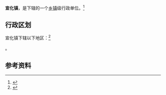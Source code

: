 {{中国乡级行政区|62/07/24/101/000}}

'''宣化镇'''，是{{PRC admin/fullname|62/07/24/101/000|3}}下辖的一个[[乡镇|乡镇]]级行政单位。<ref>{{PRC admin/ref sgc|{{PRC admin/parent|62/07/24/101/000}}}}</ref>

== 行政区划 ==

宣化镇下辖以下地区：<ref>{{PRC admin/ref sgc|62/07/24/101/000}}</ref>

{{PRC admin/children|62/07/24/101/000}}。

== 参考资料 ==

{{reflist}}

{{行政区划小作品}}
{{PRC admin/navcat|62/07/24/101/000}}